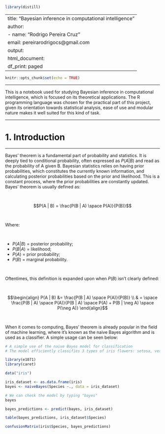 ```r
library(distill)
```

---
title: "Bayesian inference in computational intelligence"
author: 
  - name: "Rodrigo Pereira Cruz"
    email: pereirarodrigocs@gmail.com
output:
  html_document:
    df_print: paged
---

```r
knitr::opts_chunk$set(echo = TRUE)
```

---

This is a notebook used for studying Bayesian inference in computational intelligence, which is focused on its theoretical applications. The R programming language was chosen for the practical part of this project, given its orientation towards statistical analysis, ease of use and modular nature makes it well suited for this kind of task.  

---

# 1. Introduction

***

Bayes' theorem is a fundamental part of probability and statistics. It is deeply tied to conditional probability, often expressed as $P(A | B)$ and read as the probability of A given B. Bayesian statistics relies on having prior probabilities, which constitutes the currently known information, and calculating posterior probabilities based on the prior and likelihood. This is a constant process, where the prior probabilities are constantly updated. Bayes' theorem is usually defined as:

<br>

$$P(A | B) = \frac{P(B | A) \space P(A)}{P(B)}$$

<br>

Where:

<br>

* $P(A | B)$ = posterior probability;
* $P(B | A)$ = likelihood;
* $P(A)$ = prior probability;
* $P(B)$ = marginal probability.

<br>

Oftentimes, this definition is expanded upon when $P(B)$ isn't clearly defined:

<br>

$$\begin{align}
    P(A | B) &= \frac{P(B | A) \space P(A)}{P(B)} \\
             & = \space \frac{P(B | A) \space P(A)}{P(B | A) \space P(A) + P(B | \neg A) \space P(\neg A)}
\end{align}$$

<br>

When it comes to computing, Bayes' theorem is already popular in the field of machine learning, where it's known as the naive Bayes algorithm and is used as a classifier. A simple usage can be seen below:

```r

# A simple use of the naive Bayes model for classification
# The model efficiently classifies 3 types of iris flowers: setosa, versicolor and virginica

library(e1071)
library(caret)

data("iris")

iris_dataset <- as.data.frame(iris)
bayes <- naiveBayes(Species ~., data = iris_dataset)

# We can check the model by typing "bayes"
bayes

bayes_predictions <- predict(bayes, iris_dataset)

table(bayes_predictions, iris_dataset$Species)

confusionMatrix(iris$Species, bayes_predictions)
```

